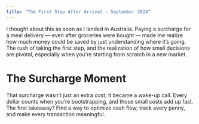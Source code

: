 ```yaml
---
title: "The First Step After Arrival - September 2024"
---
```



<div className={styles.preserve}>


I thought about this as soon as I landed in Australia. Paying a surcharge for a meal delivery — even after groceries were bought — made me realize how much money could be saved by just understanding where it’s going. The rush of taking the first step, and the realization of how small decisions are pivotal, especially when you're starting from scratch in a new market.




<h1>The Surcharge Moment</h1>
That surcharge wasn’t just an extra cost; it became a wake-up call. Every dollar counts when you’re bootstrapping, and those small costs add up fast. The first takeaway? Find a way to optimize cash flow, track every penny, and make every transaction meaningful.



</div>